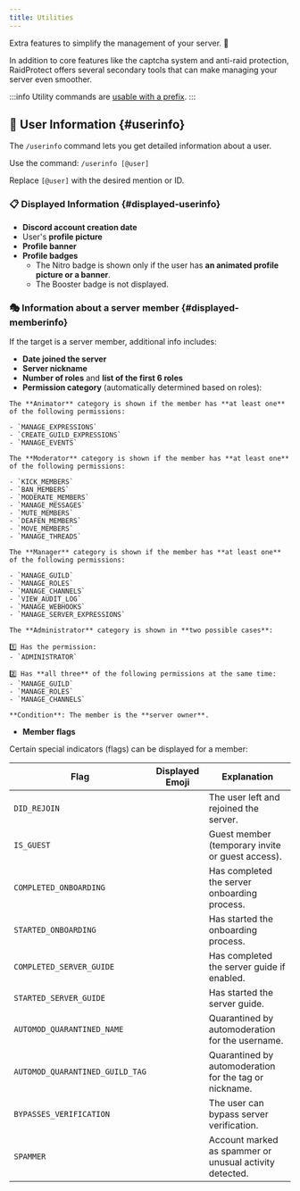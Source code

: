 ```yaml
---
title: Utilities
---
```



Extra features to simplify the management of your server. 🔧

In addition to core features like the captcha system and anti-raid protection, RaidProtect offers several secondary tools that can make managing your server even smoother.

:::info
Utility commands are [usable with a prefix](../guides/prefix.md).
:::

## 👤 User Information {#userinfo}

The `/userinfo` command lets you get detailed information about a user.

Use the command: ```/userinfo [@user]```

Replace `[@user]` with the desired mention or ID.

### 📋 Displayed Information {#displayed-userinfo}

- **Discord account creation date**
- User's **profile picture**
- **Profile banner**
- **Profile badges**
  - The Nitro badge is shown only if the user has **an animated profile picture or a banner**.
  - The Booster badge is not displayed.


### 🎭 Information about a server member {#displayed-memberinfo}

If the target is a server member, additional info includes:

- **Date joined the server**
- **Server nickname**
- **Number of roles** and **list of the first 6 roles**
- **Permission category** (automatically determined based on roles):

<SeparatedBox>
<Tabs>
  <TabItem value="animator" label="Animator" default>

    The **Animator** category is shown if the member has **at least one** of the following permissions:

    - `MANAGE_EXPRESSIONS`
    - `CREATE_GUILD_EXPRESSIONS`
    - `MANAGE_EVENTS`

  </TabItem>
  <TabItem value="moderator" label="Moderator">

    The **Moderator** category is shown if the member has **at least one** of the following permissions:

    - `KICK_MEMBERS`
    - `BAN_MEMBERS`
    - `MODERATE_MEMBERS`
    - `MANAGE_MESSAGES`
    - `MUTE_MEMBERS`
    - `DEAFEN_MEMBERS`
    - `MOVE_MEMBERS`
    - `MANAGE_THREADS`

  </TabItem>
  <TabItem value="manager" label="Manager">

    The **Manager** category is shown if the member has **at least one** of the following permissions:

    - `MANAGE_GUILD`
    - `MANAGE_ROLES`
    - `MANAGE_CHANNELS`
    - `VIEW_AUDIT_LOG`
    - `MANAGE_WEBHOOKS`
    - `MANAGE_SERVER_EXPRESSIONS`

  </TabItem>
  <TabItem value="admin" label="Administrator">

    The **Administrator** category is shown in **two possible cases**:

    1️⃣ Has the permission:
    - `ADMINISTRATOR`

    2️⃣ Has **all three** of the following permissions at the same time:
    - `MANAGE_GUILD`
    - `MANAGE_ROLES`
    - `MANAGE_CHANNELS`

  </TabItem>
  <TabItem value="owner" label="Owner">

    **Condition**: The member is the **server owner**.

  </TabItem>
</Tabs>
</SeparatedBox>

- **Member flags**

Certain special indicators (flags) can be displayed for a member:

| **Flag**                                 | **Displayed Emoji**                                                                                                             | **Explanation**                                                   |
| ---------------------------------------- | ------------------------------------------------------------------------------------------------------------------------------- | ----------------------------------------------------------------- |
| `DID_REJOIN`                             | <Icon src="./assets/icons/MemberDidRejoin.svg" alt="icon MemberDidRejoin" title=":MemberDidRejoin:"/>                           | The user left and rejoined the server.                            |
| `IS_GUEST`                               | <Icon src="./assets/icons/MemberIsGuest.svg" alt="icon MemberIsGuest" title=":MemberIsGuest:"/>                                 | Guest member (temporary invite or guest access).                  |
| `COMPLETED_ONBOARDING`                   | <Icon src="./assets/icons/OnboardingCompleted.svg" alt="icon OnboardingCompleted" title=":OnboardingCompleted:"/>               | Has completed the server onboarding process.                      |
| `STARTED_ONBOARDING`                     | <Icon src="./assets/icons/OnboardingStarted.svg" alt="icon OnboardingStarted" title=":OnboardingStarted:"/>                     | Has started the onboarding process.                               |
| `COMPLETED_SERVER_GUIDE`                 | <Icon src="./assets/icons/ServerGuideCompleted.svg" alt="icon ServerGuideCompleted" title=":ServerGuideCompleted:"/>            | Has completed the server guide if enabled.                        |
| `STARTED_SERVER_GUIDE`                   | <Icon src="./assets/icons/ServerGuideStarted.svg" alt="icon ServerGuideStarted" title=":ServerGuideStarted:"/>                  | Has started the server guide.                                     |
| `AUTOMOD_QUARANTINED_NAME`               | <Icon src="./assets/icons/MemberQuarantined.svg" alt="icon MemberQuarantined" title=":MemberQuarantined:"/>                     | Quarantined by automoderation for the username.                   |
| `AUTOMOD_QUARANTINED_GUILD_TAG`          | <Icon src="./assets/icons/MemberQuarantined.svg" alt="icon MemberQuarantined" title=":MemberQuarantined:"/>                     | Quarantined by automoderation for the tag or nickname.            |
| `BYPASSES_VERIFICATION`                  | <Icon src="./assets/icons/BypassVerification.svg" alt="icon BypassVerification" title=":BypassVerification:"/>                  | The user can bypass server verification.                          |
| `SPAMMER`                                | <Icon src="./assets/icons/UnusualAccountActivity.svg" alt="icon UnusualAccountActivity" title=":UnusualAccountActivity:"/>      | Account marked as spammer or unusual activity detected.           |